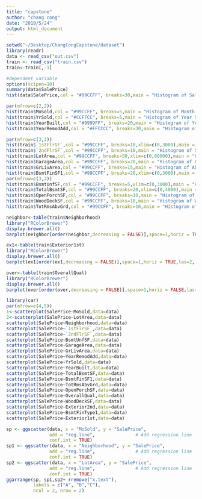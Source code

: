 ```yaml
---
title: "capstone"
author: "chang cong"
date: "2019/5/24"
output: html_document
---
```

```r
setwd("~/Desktop/ChangCongCapstone/dataset")
library(readr)
data <- read_csv("out.csv")
train <- read_csv("train.csv")
train<-train[,-1]

```
```r
#dependent variable
options(scipen=10)
summary(data$SalePrice)
hist(data$SalePrice,col = "#99CCFF", breaks=30,main = "Histogram of Sale Price",xlab="sale price") 
```

```r
par(mfrow=c(2,2))
hist(train$MoSold,col = "#99CCFF", breaks=5,main = "Histogram of Month Sold",xlab="month")
hist(train$YrSold,col = "#CCFFCC", breaks=5,main = "Histogram of Year Sold",xlab="year")
hist(train$YearBuilt,col = "#9999FF", breaks=20,main = "Histogram of Year Built",xlab="year")
hist(train$YearRemodAdd,col = "#FFCCCC", breaks=30,main = "Histogram of Year Remodel",xlab="year")
```

```r
par(mfrow=c(3,2))
hist(train$`1stFlrSF`,col = "#99CCFF", breaks=10,xlim=c(0,3000),main = "Histogram of First Floor Size",xlab="square feet")
hist(train$`2ndFlrSF`,col = "#99CCFF", breaks=10,main = "Histogram of Second Floor Size",xlab="square feet")
hist(train$LotArea,col = "#99CCFF", breaks=50,xlim=c(0,60000),main = "Histogram of Lot Basement Area Size",xlab="square feet")
hist(train$GarageArea,col = "#99CCFF", breaks=20,main = "Histogram of Garage Size",xlab="square feet")
hist(train$GrLivArea,col = "#99CCFF", breaks=15,main = "Histogram of Above Ground Living Area Size",xlab="square feet")
hist(train$BsmtFinSF1,col = "#99CCFF", breaks=20,xlim=c(0,3000),main = "Histogram of Type 1 Finished Area Size",xlab="square feet")
par(mfrow=c(3,2))
hist(train$BsmtUnfSF,col = "#99CCFF", breaks=5,xlim=c(0,3000),main = "Histogram of Unfinished Basement Area Size",xlab="square feet")
hist(train$TotalBsmtSF,col = "#99CCFF", breaks=20,xlim=c(0,4000),main = "Histogram of Basement Area Size",xlab="square feet")
hist(train$OpenPorchSF,col = "#99CCFF", breaks=10,main = "Histogram of Open Porch Area Size",xlab="square feet")
hist(train$WoodDeckSF,col = "#99CCFF", breaks=10,main = "Histogram of Wood deck Area Size",xlab="square feet")
hist(train$TotRmsAbvGrd,col = "#99CCFF", breaks=10,main = "Histogram of Number of Total Rooms",xlab="number of rooms")
```



```r
neighbor<-table(train$Neighborhood)
library("RColorBrewer")
display.brewer.all()
barplot(neighbor[order(neighbor,decreasing = FALSE)],space=1,horiz = TRUE,las=2, cex.names=0.8,col=brewer.pal(n=25,name = "Blues"),main = "Physical Locations Within Ames City Limits")
```

```r
ex1<-table(train$Exterior1st)
library("RColorBrewer")
display.brewer.all()
barplot(ex1[order(ex1,decreasing = FALSE)],space=1,horiz = TRUE,las=2, cex.names=1,col=brewer.pal(n=9,name = "Purples"),main = "Exterior Covering on House")
```


```r
over<-table(train$OverallQual)
library("RColorBrewer")
display.brewer.all()
barplot(over[order(over,decreasing = FALSE)],space=1,horiz = FALSE,las=2, cex.names=1,col=brewer.pal(n=9,name = "Oranges"),main = "Rates of the Overall Material and Finish of the house")
```

```r
library(car)
par(mfrow=c(4,5))
1<-scatterplot(SalePrice~MoSold,data=data)
2<-scatterplot(SalePrice~LotArea,data=data)
scatterplot(SalePrice~Neighborhood,data=data)
scatterplot(SalePrice~`1stFlrSF`,data=data)
scatterplot(SalePrice~`2ndFlrSF`,data=data)
scatterplot(SalePrice~BsmtUnfSF,data=data)
scatterplot(SalePrice~GarageArea,data=data)
scatterplot(SalePrice~GrLivArea,data=data)
scatterplot(SalePrice~YearRemodAdd,data=data)
scatterplot(SalePrice~YrSold,data=data)
scatterplot(SalePrice~YearBuilt,data=data)
scatterplot(SalePrice~TotalBsmtSF,data=data)
scatterplot(SalePrice~BsmtFinSF1,data=data)
scatterplot(SalePrice~TotRmsAbvGrd,data=data)
scatterplot(SalePrice~OpenPorchSF,data=data)
scatterplot(SalePrice~OverallQual,data=data)
scatterplot(SalePrice~WoodDeckSF,data=data)
scatterplot(SalePrice~Exterior2nd,data=data)
scatterplot(SalePrice~BsmtFinType1,data=data)
scatterplot(SalePrice~Exterior1st,data=data)

sp <- ggscatter(data, x = "MoSold", y = "SalePrice",
                add = "reg.line",               # Add regression line
                conf.int = TRUE)
sp1 <- ggscatter(data, x = "Neighborhood", y = "SalePrice",
                add = "reg.line",               # Add regression line
                conf.int = TRUE)
sp2 <- ggscatter(data, x = "LotArea", y = "SalePrice",
                add = "reg.line",               # Add regression line
                conf.int = TRUE)
ggarrange(sp, sp1,sp2+ rremove("x.text"), 
          labels = c("A", "B","C"),
          ncol = 2, nrow = 2)
```

